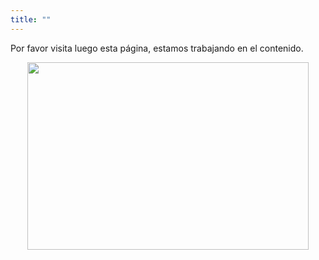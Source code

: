 ```yaml
---
title: ""
---
```


Por favor visita luego esta página, estamos trabajando en el contenido.

<center>
<img src="imagenes/construccion.jpg" width="450" height="300" alt="">
</center>


